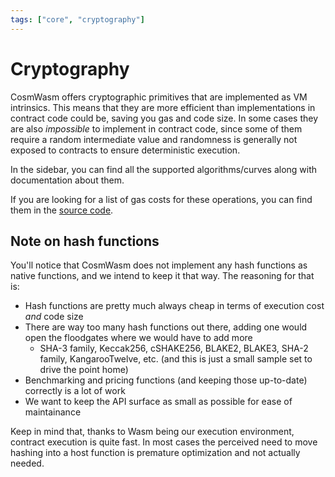 ```yaml
---
tags: ["core", "cryptography"]
---
```



# Cryptography

CosmWasm offers cryptographic primitives that are implemented as VM intrinsics.
This means that they are more efficient than implementations in contract code
could be, saving you gas and code size. In some cases they are also _impossible_ to implement
in contract code, since some of them require a random intermediate value and
randomness is generally not exposed to contracts to ensure deterministic
execution.

In the sidebar, you can find all the supported algorithms/curves along with
documentation about them.

If you are looking for a list of gas costs for these operations, you can find
them in the
[source code](https://github.com/CosmWasm/cosmwasm/blob/main/packages/vm/src/environment.rs#L63-L92).

## Note on hash functions

You'll notice that CosmWasm does not implement any hash functions as native
functions, and we intend to keep it that way. The reasoning for that is:

- Hash functions are pretty much always cheap in terms of execution cost _and_
  code size
- There are way too many hash functions out there, adding one would open the
  floodgates where we would have to add more
  - SHA-3 family, Keccak256, cSHAKE256, BLAKE2, BLAKE3, SHA-2 family,
    KangarooTwelve, etc. (and this is just a small sample set to drive the point
    home)
- Benchmarking and pricing functions (and keeping those up-to-date) correctly is
  a lot of work
- We want to keep the API surface as small as possible for ease of maintainance

Keep in mind that, thanks to Wasm being our execution environment, contract
execution is quite fast. In most cases the perceived need to move hashing into a
host function is premature optimization and not actually needed.
